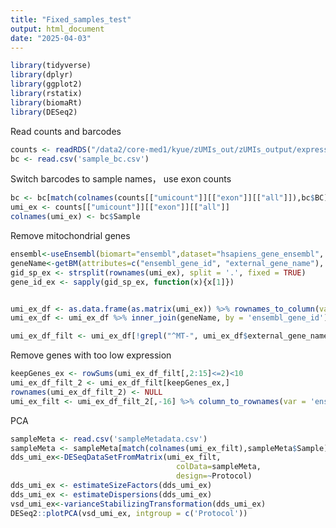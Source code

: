 ```yaml
---
title: "Fixed_samples_test"
output: html_document
date: "2025-04-03"
---
```


```r
library(tidyverse)
library(dplyr)
library(ggplot2)
library(rstatix)
library(biomaRt)
library(DESeq2)
```

Read counts and barcodes
```r
counts <- readRDS("/data2/core-med1/kyue/zUMIs_out/zUMIs_output/expression/testRNA_RK_KY.dgecounts.rds")
bc <- read.csv('sample_bc.csv')
```

Switch barcodes to sample names， use exon counts
```r
bc <- bc[match(colnames(counts[["umicount"]][["exon"]][["all"]]),bc$BC),]
umi_ex <- counts[["umicount"]][["exon"]][["all"]]
colnames(umi_ex) <- bc$Sample
```


Remove mitochondrial genes
```r
ensembl<-useEnsembl(biomart="ensembl",dataset="hsapiens_gene_ensembl", host="https://oct2024.archive.ensembl.org",mirror="www")
geneName<-getBM(attributes=c("ensembl_gene_id", "external_gene_name"), filters="ensembl_gene_id", values=rownames(umi_ex), mart=ensembl, useCache=FALSE)
gid_sp_ex <- strsplit(rownames(umi_ex), split = '.', fixed = TRUE)
gene_id_ex <- sapply(gid_sp_ex, function(x){x[1]})


umi_ex_df <- as.data.frame(as.matrix(umi_ex)) %>% rownames_to_column(var = 'ensembl_gene_id')
umi_ex_df <- umi_ex_df %>% inner_join(geneName, by = 'ensembl_gene_id')

umi_ex_df_filt <- umi_ex_df[!grepl("^MT-", umi_ex_df$external_gene_name),]
```
Remove genes with too low expression
```r
keepGenes_ex <- rowSums(umi_ex_df_filt[,2:15]<=2)<10
umi_ex_df_filt_2 <- umi_ex_df_filt[keepGenes_ex,]
rownames(umi_ex_df_filt_2) <- NULL
umi_ex_filt <- umi_ex_df_filt_2[,-16] %>% column_to_rownames(var = 'ensembl_gene_id') %>% as.matrix()
```

PCA

```r
sampleMeta <- read.csv('sampleMetadata.csv')
sampleMeta <- sampleMeta[match(colnames(umi_ex_filt),sampleMeta$Sample),]
dds_umi_ex<-DESeqDataSetFromMatrix(umi_ex_filt,
                                     colData=sampleMeta,
                                     design=~Protocol)
dds_umi_ex <- estimateSizeFactors(dds_umi_ex)
dds_umi_ex <- estimateDispersions(dds_umi_ex)
vsd_umi_ex<-varianceStabilizingTransformation(dds_umi_ex)
DESeq2::plotPCA(vsd_umi_ex, intgroup = c('Protocol'))
```

